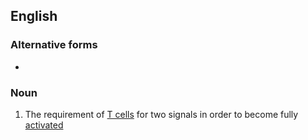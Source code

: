 ==English==

===Alternative forms===
* {{l|en|costimulation}}

===Noun===
{{wikipedia}}
{{en-noun|head=[[co-]][[stimulation]]|-}}

# {{lb|en|biology}} The requirement of [[T cell]]s for two signals in order to become fully [[activated]]